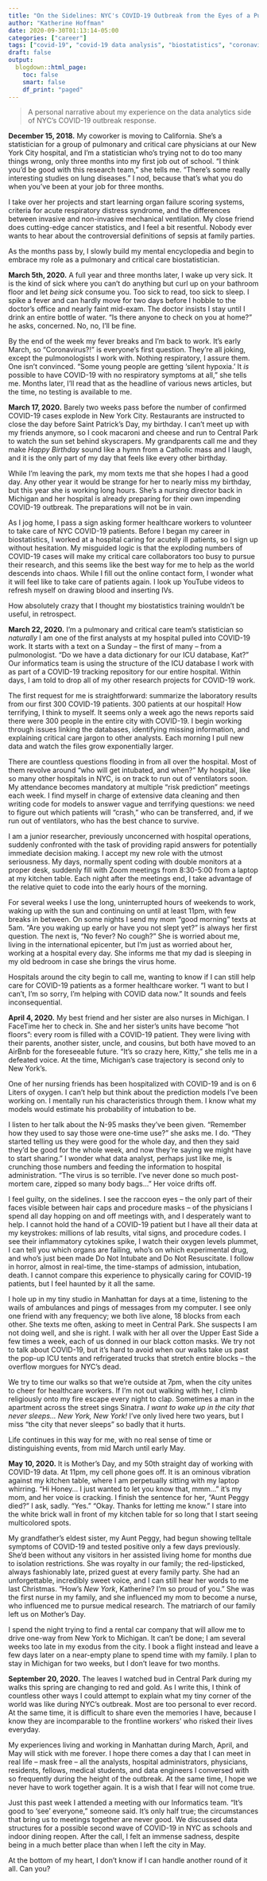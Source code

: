 ```yaml
---
title: "On the Sidelines: NYC's COVID-19 Outbreak from the Eyes of a Pulmonary and Critical Care Team's Biostatistician"
author: "Katherine Hoffman"
date: 2020-09-30T01:13:14-05:00
categories: ["career"]
tags: ["covid-19", "covid-19 data analysis", "biostatistics", "coronavirus"]
draft: false
output: 
  blogdown::html_page:
    toc: false
    smart: false
    df_print: "paged"
---
```


> A personal narrative about my experience on the data analytics side of NYC's COVID-19 outbreak response.

**December 15, 2018.** My coworker is moving to California. She’s a statistician for a group of pulmonary and critical care physicians at our New York City hospital, and I’m a statistician who’s trying not to do too many things wrong, only three months into my first job out of school. “I think you’d be good with this research team,” she tells me. “There’s some really interesting studies on lung diseases.” I nod, because that’s what you do when you’ve been at your job for three months.

I take over her projects and start learning organ failure scoring systems, criteria for acute respiratory distress syndrome, and the differences between invasive and non-invasive mechanical ventilation. My close friend does cutting-edge cancer statistics, and I feel a bit resentful. Nobody ever wants to hear about the controversial definitions of sepsis at family parties.

As the months pass by, I slowly build my mental encyclopedia and begin to embrace my role as a pulmonary and critical care biostatistician.

**March 5th, 2020.** A full year and three months later, I wake up very sick. It is the kind of sick where you can’t do anything but curl up on your bathroom floor and let *being sick* consume you. Too sick to read, too sick to sleep. I spike a fever and can hardly move for two days before I hobble to the doctor’s office and nearly faint mid-exam. The doctor insists I stay until I drink an entire bottle of water. “Is there anyone to check on you at home?” he asks, concerned. No, no, I’ll be fine.

By the end of the week my fever breaks and I’m back to work. It’s early March, so “Coronavirus?!” is everyone’s first question. They’re all joking, except the pulmonologists I work with. Nothing respiratory, I assure them. One isn’t convinced. “Some young people are getting ‘silent hypoxia.’ It *is* possible to have COVID-19 with no respiratory symptoms at all,” she tells me. Months later, I’ll read that as the headline of various news articles, but the time, no testing is available to me.

**March 17, 2020.** Barely two weeks pass before the number of confirmed COVID-19 cases explode in New York City. Restaurants are instructed to close the day before Saint Patrick’s Day, my birthday. I can’t meet up with my friends anymore, so I cook macaroni and cheese and run to Central Park to watch the sun set behind skyscrapers. My grandparents call me and they make *Happy Birthday* sound like a hymn from a Catholic mass and I laugh, and it is the only part of my day that feels like every other birthday.

While I’m leaving the park, my mom texts me that she hopes I had a good day. Any other year it would be strange for her to nearly miss my birthday, but this year she is working long hours. She’s a nursing director back in Michigan and her hospital is already preparing for their own impending COVID-19 outbreak. The preparations will not be in vain.

As I jog home, I pass a sign asking former healthcare workers to volunteer to take care of NYC COVID-19 patients. Before I began my career in biostatistics, I worked at a hospital caring for acutely ill patients, so I sign up without hesitation. My misguided logic is that the exploding numbers of COVID-19 cases will make my critical care collaborators too busy to pursue their research, and this seems like the best way for me to help as the world descends into chaos. While I fill out the online contact form, I wonder what it will feel like to take care of patients again. I look up YouTube videos to refresh myself on drawing blood and inserting IVs.

How absolutely crazy that I thought my biostatistics training wouldn’t be useful, in retrospect.

**March 22, 2020.** I’m a pulmonary and critical care team’s statistician so *naturally* I am one of the first analysts at my hospital pulled into COVID-19 work. It starts with a text on a Sunday – the first of many – from a pulmonologist. “Do we have a data dictionary for our ICU database, Kat?” Our informatics team is using the structure of the ICU database I work with as part of a COVID-19 tracking repository for our entire hospital. Within days, I am told to drop all of my other research projects for COVID-19 work.

The first request for me is straightforward: summarize the laboratory results from our first 300 COVID-19 patients. 300 patients at our hospital! How terrifying, I think to myself. It seems only a week ago the news reports said there were 300 people in the entire city with COVID-19. I begin working through issues linking the databases, identifying missing information, and explaining critical care jargon to other analysts. Each morning I pull new data and watch the files grow exponentially larger.

There are countless questions flooding in from all over the hospital. Most of them revolve around “who will get intubated, and when?” My hospital, like so many other hospitals in NYC, is on track to run out of ventilators soon. My attendance becomes mandatory at multiple “risk prediction” meetings each week. I find myself in charge of extensive data cleaning and then writing code for models to answer vague and terrifying questions: we need to figure out which patients will “crash,” who can be transferred, and, if we run out of ventilators, who has the best chance to survive.

I am a junior researcher, previously unconcerned with hospital operations, suddenly confronted with the task of providing rapid answers for potentially immediate decision making. I accept my new role with the utmost seriousness. My days, normally spent coding with double monitors at a proper desk, suddenly fill with Zoom meetings from 8:30-5:00 from a laptop at my kitchen table. Each night after the meetings end, I take advantage of the relative quiet to code into the early hours of the morning.

For several weeks I use the long, uninterrupted hours of weekends to work, waking up with the sun and continuing on until at least 11pm, with few breaks in between. On some nights I send my mom “good morning” texts at 5am. “Are you waking up early or have you not slept yet?” is always her first question. The next is, “No fever? No cough?” She is worried about me, living in the international epicenter, but I’m just as worried about her, working at a hospital every day. She informs me that my dad is sleeping in my old bedroom in case she brings the virus home.

Hospitals around the city begin to call me, wanting to know if I can still help care for COVID-19 patients as a former healthcare worker. "I want to but I can't, I'm so sorry, I'm helping with COVID data now." It sounds and feels inconsequential.

**April 4, 2020.** My best friend and her sister are also nurses in Michigan. I FaceTime her to check in. She and her sister’s units have become “hot floors”: every room is filled with a COVID-19 patient. They were living with their parents, another sister, uncle, and cousins, but both have moved to an AirBnb for the foreseeable future. “It’s so crazy here, Kitty,” she tells me in a defeated voice. At the time, Michigan’s case trajectory is second only to New York’s.

One of her nursing friends has been hospitalized with COVID-19 and is on 6 Liters of oxygen. I can’t help but think about the prediction models I’ve been working on. I mentally run his characteristics through them. I know what my models would estimate his probability of intubation to be.

I listen to her talk about the N-95 masks they’ve been given. “Remember how they used to say those were one-time use?” she asks me. I do. “They started telling us they were good for the whole day, and then they said they’d be good for the whole week, and now they’re saying we might have to start sharing.” I wonder what data analyst, perhaps just like me, is crunching those numbers and feeding the information to hospital administration. “The virus is so terrible. I’ve never done so much post-mortem care, zipped so many body bags…” Her voice drifts off.

I feel guilty, on the sidelines. I see the raccoon eyes -- the only part of their faces visible between hair caps and procedure masks -- of the physicians I spend all day hopping on and off meetings with, and I desperately want to help. I cannot hold the hand of a COVID-19 patient but I have all their data at my keystrokes: millions of lab results, vital signs, and procedure codes. I see their inflammatory cytokines spike, I watch their oxygen levels plummet, I can tell you which organs are failing, who’s on which experimental drug, and who’s just been made Do Not Intubate and Do Not Resuscitate. I follow in horror, almost in real-time, the time-stamps of admission, intubation, death. I cannot compare this experience to physically caring for COVID-19 patients, but I feel haunted by it all the same.

I hole up in my tiny studio in Manhattan for days at a time, listening to the wails of ambulances and pings of messages from my computer. I see only one friend with any frequency; we both live alone, 18 blocks from each other. She texts me often, asking to meet in Central Park. She suspects I am not doing well, and she is right. I walk with her all over the Upper East Side a few times a week, each of us donned in our black cotton masks. We try not to talk about COVID-19, but it’s hard to avoid when our walks take us past the pop-up ICU tents and refrigerated trucks that stretch entire blocks – the overflow morgues for NYC’s dead.

We try to time our walks so that we’re outside at 7pm, when the city unites to cheer for healthcare workers. If I’m not out walking with her, I climb religiously onto my fire escape every night to clap. Sometimes a man in the apartment across the street sings Sinatra. *I want to wake up in the city that never sleeps... New York, New York!* I’ve only lived here two years, but I miss “the city that never sleeps” so badly that it hurts.

Life continues in this way for me, with no real sense of time or distinguishing events, from mid March until early May.

**May 10, 2020.** It is Mother’s Day, and my 50th straight day of working with COVID-19 data. At 11pm, my cell phone goes off. It is an ominous vibration against my kitchen table, where I am perpetually sitting with my laptop whirring. “Hi Honey… I just wanted to let you know that, mmm…” it’s my mom, and her voice is cracking. I finish the sentence for her, “Aunt Peggy died?” I ask, sadly. “Yes.” “Okay. Thanks for letting me know.” I stare into the white brick wall in front of my kitchen table for so long that I start seeing multicolored spots.

My grandfather’s eldest sister, my Aunt Peggy, had begun showing telltale symptoms of COVID-19 and tested positive only a few days previously. She’d been without any visitors in her assisted living home for months due to isolation restrictions. She was royalty in our family; the red-lipsticked, always fashionably late, prized guest at every family party. She had an unforgettable, incredibly sweet voice, and I can still hear her words to me last Christmas. “How’s *New York*, Katherine? I’m so proud of you.” She was the first nurse in my family, and she influenced my mom to become a nurse, who influenced me to pursue medical research. The matriarch of our family left us on Mother’s Day.

I spend the night trying to find a rental car company that will allow me to drive one-way from New York to Michigan. It can’t be done; I am several weeks too late in my exodus from the city. I book a flight instead and leave a few days later on a near-empty plane to spend time with my family. I plan to stay in Michigan for two weeks, but I don’t leave for two months.

**September 20, 2020.** The leaves I watched bud in Central Park during my walks this spring are changing to red and gold. As I write this, I think of countless other ways I could attempt to explain what my tiny corner of the world was like during NYC’s outbreak. Most are too personal to ever record. At the same time, it is difficult to share even the memories I have, because I know they are incomparable to the frontline workers’ who risked their lives everyday.

My experiences living and working in Manhattan during March, April, and May will stick with me forever. I hope there comes a day that I can meet in real life -- mask free -- all the analysts, hospital administrators, physicians, residents, fellows, medical students, and data engineers I conversed with so frequently during the height of the outbreak. At the same time, I hope we never have to work together again. It is a wish that I fear will not come true.

Just this past week I attended a meeting with our Informatics team. “It’s good to ‘see’ everyone,” someone said. It's only half true; the circumstances that bring us to meetings together are never good. We discussed data structures for a possible second wave of COVID-19 in NYC as schools and indoor dining reopen. After the call, I felt an immense sadness, despite being in a much better place than when I left the city in May.

At the bottom of my heart, I don’t know if I can handle another round of it all. Can you?
